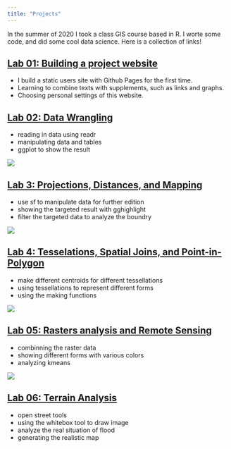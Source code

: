 ```yaml
---
title: "Projects"
---
```


In the summer of 2020 I took a class GIS course based in R. I worte some code, and did some cool data science. Here is a collection of links! 

## [Lab 01: Building a project website](https://github.com/ZhongchangYao/ZhongchangYao.git)

- I build a static users site with Github Pages for the first time.
- Learning to combine texts with supplements, such as links and graphs.
- Choosing personal settings of this website.


## [Lab 02: Data Wrangling](https://zhongchangyao.github.io/geog-176A-labs/lab-02.html)

- reading in data using readr
- manipulating data and tables
- ggplot to show the result

![](../ZhongchangYao/img/lab2.png)

## [Lab 3: Projections, Distances, and Mapping](https://zhongchangyao.github.io/geog-176A-labs/lab-03.html)

- use sf to manipulate data for further edition
- showing the targeted result with gghighlight
- filter the targeted data to analyze the boundry

![](../ZhongchangYao/img/lab3.png)

## [Lab 4: Tesselations, Spatial Joins, and Point-in-Polygon](https://zhongchangyao.github.io/geog-176A-labs/lab-04.html)

- make different centroids for different tessellations
- using tessellations to represent different forms
- using the making functions

![](../ZhongchangYao/img/lab4.png)


## [Lab 05: Rasters analysis and Remote Sensing](https://zhongchangyao.github.io/geog-176A-labs/lab-05.html)

- combinning the raster data
- showing different forms with various colors
- analyzing kmeans

![](../ZhongchangYao/img/lab5.png)

## [Lab 06: Terrain Analysis](https://zhongchangyao.github.io/geog-176A-labs/lab-06.html)

- open street tools
- using the whitebox tool to draw image
- analyze the real situation of flood
- generating the realistic map